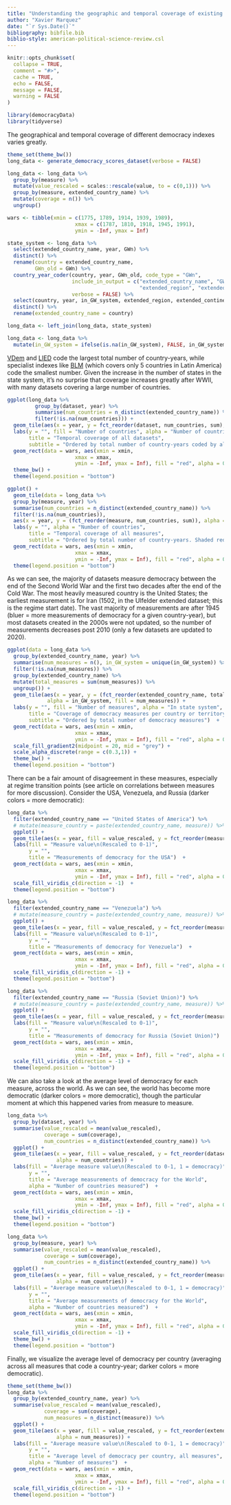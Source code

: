 ---
title: "Understanding the geographic and temporal coverage of existing democracy indexes"
author: "Xavier Marquez"
date: "`r Sys.Date()`"
bibliography: bibfile.bib
biblio-style: american-political-science-review.csl
---

```{r, include = FALSE}
knitr::opts_chunk$set(
  collapse = TRUE,
  comment = "#>",
  cache = TRUE,
  echo = FALSE,
  message = FALSE,
  warning = FALSE
)
```

```{r setup}
library(democracyData)
library(tidyverse)

```

The geographical and temporal coverage of different democracy indexes varies greatly.

```{r}

theme_set(theme_bw())
long_data <- generate_democracy_scores_dataset(verbose = FALSE)

long_data <- long_data %>%
  group_by(measure) %>%
  mutate(value_rescaled = scales::rescale(value, to = c(0,1))) %>%
  group_by(measure, extended_country_name) %>%
  mutate(coverage = n()) %>%
  ungroup() 

wars <- tibble(xmin = c(1775, 1789, 1914, 1939, 1989), 
                      xmax = c(1787, 1810, 1918, 1945, 1991),
                      ymin = -Inf, ymax = Inf)

state_system <- long_data %>% 
  select(extended_country_name, year, GWn) %>% 
  distinct() %>%
  rename(country = extended_country_name,
         GWn_old = GWn) %>%
  country_year_coder(country, year, GWn_old, code_type = "GWn", 
                     include_in_output = c("extended_country_name", "GWn", "cown", "in_GW_system",
                                           "extended_region", "extended_continent"),
                     verbose = FALSE) %>%
  select(country, year, in_GW_system, extended_region, extended_continent) %>%
  distinct() %>%
  rename(extended_country_name = country)

long_data <- left_join(long_data, state_system)

long_data <- long_data %>%
  mutate(in_GW_system = ifelse(is.na(in_GW_system), FALSE, in_GW_system))
```

[VDem](../../reference/vdem_simple.html) and [LIED](../../reference/LIED.html) code the largest total number of country-years, while specialist indexes like [BLM](../../reference/blm.html) (which covers only 5 countries in Latin America) code the smallest number. Given the increase in the number of states in the state system, it's no surprise that coverage increases greatly after WWII, with many datasets covering a large number of countries. 

```{r, fig.height = 12, warning=FALSE, message = FALSE}

ggplot(long_data %>%
         group_by(dataset, year) %>%
         summarise(num_countries = n_distinct(extended_country_name)) %>%
         filter(!is.na(num_countries))) +
  geom_tile(aes(x = year, y = fct_reorder(dataset, num_countries, sum), alpha = num_countries)) +
  labs(y = "", fill = "Number of countries", alpha = "Number of countries",
       title = "Temporal coverage of all datasets", 
       subtitle = "Ordered by total number of country-years coded by all measures in dataset. \nSome datasets offer more than one measure of democracy. \nShaded red areas indicate the American and French revolutions, \nthe First World War, the Second World War, and the end of the Cold War") +
  geom_rect(data = wars, aes(xmin = xmin, 
                      xmax = xmax,
                      ymin = -Inf, ymax = Inf), fill = "red", alpha = 0.3) +
  theme_bw() +
  theme(legend.position = "bottom")

```

```{r, fig.height=20, warning=FALSE, message = FALSE}
ggplot() +
  geom_tile(data = long_data %>%
  group_by(measure, year) %>%
  summarise(num_countries = n_distinct(extended_country_name)) %>%
  filter(!is.na(num_countries)),
  aes(x = year, y = (fct_reorder(measure, num_countries, sum)), alpha = num_countries)) +
  labs(y = "", alpha = "Number of countries",
       title = "Temporal coverage of all measures", 
       subtitle = "Ordered by total number of country-years. Shaded red areas indicate \nthe American and French revolutions, the First World War, \nthe Second World War, and the end of the Cold War") +
  geom_rect(data = wars, aes(xmin = xmin, 
                      xmax = xmax,
                      ymin = -Inf, ymax = Inf), fill = "red", alpha = 0.3) +
  theme(legend.position = "bottom")

```

As we can see, the majority of datasets measure democracy between the end of the Second World War and the first two decades after the end of the Cold War. The most heavily measured country is the United States; the earliest measurement is for Iran (1502, in the Ulfelder extended dataset; this is the regime start date). The vast majority of measurements are after 1945 (bluer = more measurements of democracy for a given country-year), but most datasets created in the 2000s were not updated, so the number of measurements decreases post 2010 (only a few datasets are updated to 2020).

```{r, fig.height=30, warning=FALSE, message = FALSE}

ggplot(data = long_data %>%
  group_by(extended_country_name, year) %>%
  summarise(num_measures = n(), in_GW_system = unique(in_GW_system)) %>%
  filter(!is.na(num_measures)) %>% 
  group_by(extended_country_name) %>% 
  mutate(total_measures = sum(num_measures)) %>%
  ungroup()) +
  geom_tile(aes(x = year, y = (fct_reorder(extended_country_name, total_measures, mean)), 
             alpha = in_GW_system, fill = num_measures)) +
  labs(y = "", fill = "Number of measures", alpha = "In state system",
       title = "Coverage of democracy measures per country or territory",
       subtitle = "Ordered by total number of democracy measures")  +
  geom_rect(data = wars, aes(xmin = xmin, 
                      xmax = xmax,
                      ymin = -Inf, ymax = Inf), fill = "red", alpha = 0.3) +
  scale_fill_gradient2(midpoint = 20, mid = "grey") +
  scale_alpha_discrete(range = c(0.3,1)) +
  theme_bw() +
  theme(legend.position = "bottom") 

```

There can be a fair amount of disagreement in these measures, especially at regime transition points (see article on correlations between measures for more discussion). Consider the USA, Venezuela, and Russia (darker colors = more democratic):

```{r, fig.height=20}
long_data %>%
  filter(extended_country_name == "United States of America") %>%
  # mutate(measure_country = paste(extended_country_name, measure)) %>%
  ggplot() +
  geom_tile(aes(x = year, fill = value_rescaled, y = fct_reorder(measure, coverage))) +
  labs(fill = "Measure value\n(Rescaled to 0-1)",
       y = "",
       title = "Measurements of democracy for the USA")  +
  geom_rect(data = wars, aes(xmin = xmin, 
                      xmax = xmax,
                      ymin = -Inf, ymax = Inf), fill = "red", alpha = 0.3) +
  scale_fill_viridis_c(direction = -1)  +
  theme(legend.position = "bottom")
```

```{r, fig.height=20}
long_data %>%
  filter(extended_country_name == "Venezuela") %>%
  # mutate(measure_country = paste(extended_country_name, measure)) %>%
  ggplot() +
  geom_tile(aes(x = year, fill = value_rescaled, y = fct_reorder(measure, coverage))) +
  labs(fill = "Measure value\n(Rescaled to 0-1)",
       y = "",
       title = "Measurements of democracy for Venezuela")  +
  geom_rect(data = wars, aes(xmin = xmin, 
                      xmax = xmax,
                      ymin = -Inf, ymax = Inf), fill = "red", alpha = 0.3) +
  scale_fill_viridis_c(direction = -1) +
  theme(legend.position = "bottom")
```

```{r, fig.height=20}
long_data %>%
  filter(extended_country_name == "Russia (Soviet Union)") %>%
  # mutate(measure_country = paste(extended_country_name, measure)) %>%
  ggplot() +
  geom_tile(aes(x = year, fill = value_rescaled, y = fct_reorder(measure, coverage))) +
  labs(fill = "Measure value\n(Rescaled to 0-1)",
       y = "",
       title = "Measurements of democracy for Russia (Soviet Union)")  +
  geom_rect(data = wars, aes(xmin = xmin, 
                      xmax = xmax,
                      ymin = -Inf, ymax = Inf), fill = "red", alpha = 0.3) +
  scale_fill_viridis_c(direction = -1) +
  theme(legend.position = "bottom")
```

We can also take a look at the average level of democracy for each measure, across the world. As we can see, the world has become more democratic (darker colors = more democratic), though the particular moment at which this happened varies from measure to measure.

```{r, fig.height=12}
long_data %>%
  group_by(dataset, year) %>%
  summarise(value_rescaled = mean(value_rescaled),
            coverage = sum(coverage),
            num_countries = n_distinct(extended_country_name)) %>%
  ggplot() +
  geom_tile(aes(x = year, fill = value_rescaled, y = fct_reorder(dataset, coverage),
                alpha = num_countries)) +
  labs(fill = "Average measure value\n(Rescaled to 0-1, 1 = democracy)",
       y = "",
       title = "Average measurements of democracy for the World",
       alpha = "Number of countries measured")  +
  geom_rect(data = wars, aes(xmin = xmin, 
                      xmax = xmax,
                      ymin = -Inf, ymax = Inf), fill = "red", alpha = 0.3) +
  scale_fill_viridis_c(direction = -1) +
  theme_bw() +
  theme(legend.position = "bottom") 

```

```{r, message=FALSE, warning=FALSE, fig.height=15}
long_data %>%
  group_by(measure, year) %>%
  summarise(value_rescaled = mean(value_rescaled),
            coverage = sum(coverage),
            num_countries = n_distinct(extended_country_name)) %>%
  ggplot() +
  geom_tile(aes(x = year, fill = value_rescaled, y = fct_reorder(measure, coverage),
                alpha = num_countries)) +
  labs(fill = "Average measure value\n(Rescaled to 0-1, 1 = democracy)",
       y = "",
       title = "Average measurements of democracy for the World",
       alpha = "Number of countries measured")  +
  geom_rect(data = wars, aes(xmin = xmin, 
                      xmax = xmax,
                      ymin = -Inf, ymax = Inf), fill = "red", alpha = 0.3) +
  scale_fill_viridis_c(direction = -1) +
  theme_bw() +
  theme(legend.position = "bottom")

```

Finally, we visualize the average level of democracy per country (averaging across all measures that code a country-year; darker colors = more democratic).

```{r, message=FALSE, warning=FALSE, fig.height=30}
theme_set(theme_bw())
long_data %>%
  group_by(extended_country_name, year) %>%
  summarise(value_rescaled = mean(value_rescaled),
            coverage = sum(coverage),
            num_measures = n_distinct(measure)) %>%
  ggplot() +
  geom_tile(aes(x = year, fill = value_rescaled, y = fct_reorder(extended_country_name, coverage),
                alpha = num_measures)) +
  labs(fill = "Average measure value\n(Rescaled to 0-1, 1 = democracy)",
       y = "",
       title = "Average level of democracy per country, all measures",
       alpha = "Number of measures")  +
  geom_rect(data = wars, aes(xmin = xmin, 
                      xmax = xmax,
                      ymin = -Inf, ymax = Inf), fill = "red", alpha = 0.3) +
  scale_fill_viridis_c(direction = -1) +
  theme(legend.position = "bottom") 

```


